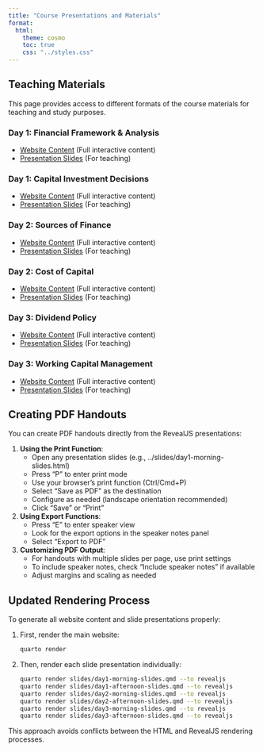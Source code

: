 ```yaml
---
title: "Course Presentations and Materials"
format:
  html:
    theme: cosmo
    toc: true
    css: "../styles.css"
---
```


## Teaching Materials

This page provides access to different formats of the course materials for teaching and study purposes.

### Day 1: Financial Framework & Analysis

- [Website Content](day1-morning.html) (Full interactive content)
- [Presentation Slides](../slides/day1-morning-slides.html) (For teaching)

### Day 1: Capital Investment Decisions

- [Website Content](day1-afternoon.html) (Full interactive content)
- [Presentation Slides](../slides/day1-afternoon-slides.html) (For teaching)

### Day 2: Sources of Finance

- [Website Content](day2-morning.html) (Full interactive content)
- [Presentation Slides](../slides/day2-morning-slides.html) (For teaching)

### Day 2: Cost of Capital

- [Website Content](day2-afternoon.html) (Full interactive content)
- [Presentation Slides](../slides/day2-afternoon-slides.html) (For teaching)

### Day 3: Dividend Policy

- [Website Content](day3-morning.html) (Full interactive content)
- [Presentation Slides](../slides/day3-morning-slides.html) (For teaching)

### Day 3: Working Capital Management

- [Website Content](day3-afternoon.html) (Full interactive content)
- [Presentation Slides](../slides/day3-afternoon-slides.html) (For teaching)

## Creating PDF Handouts

You can create PDF handouts directly from the RevealJS presentations:

1. **Using the Print Function**:
   - Open any presentation slides (e.g., ../slides/day1-morning-slides.html)
   - Press "P" to enter print mode
   - Use your browser's print function (Ctrl/Cmd+P)
   - Select "Save as PDF" as the destination
   - Configure as needed (landscape orientation recommended)
   - Click "Save" or "Print"

2. **Using Export Functions**:
   - Press "E" to enter speaker view
   - Look for the export options in the speaker notes panel
   - Select "Export to PDF"

3. **Customizing PDF Output**:
   - For handouts with multiple slides per page, use print settings
   - To include speaker notes, check "Include speaker notes" if available
   - Adjust margins and scaling as needed

## Updated Rendering Process

To generate all website content and slide presentations properly:

1. First, render the main website:
   ```bash
   quarto render
   ```

2. Then, render each slide presentation individually:
   ```bash
   quarto render slides/day1-morning-slides.qmd --to revealjs
   quarto render slides/day1-afternoon-slides.qmd --to revealjs
   quarto render slides/day2-morning-slides.qmd --to revealjs
   quarto render slides/day2-afternoon-slides.qmd --to revealjs
   quarto render slides/day3-morning-slides.qmd --to revealjs
   quarto render slides/day3-afternoon-slides.qmd --to revealjs
   ```

This approach avoids conflicts between the HTML and RevealJS rendering processes. 